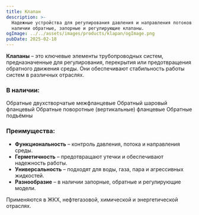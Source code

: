 ```yaml
---
title: Клапан
description: >-
  Надежные устройства для регулирования давления и направления потоков. В
  наличии обратные, запорные и регулирующие клапаны.
ogImage: ../../assets/images/products/klapan/ogImage.png
pubDate: 2025-02-18
---
```

**Клапаны** – это ключевые элементы трубопроводных систем, предназначенные для регулирования, перекрытия или предотвращения обратного движения среды. Они обеспечивают стабильность работы систем в различных отраслях.

### В наличии:

<GridInfo>
  <BlockInfo>
    Обратные двухстворчатые межфланцевые
  </BlockInfo>

  <BlockInfo>
    Обратный шаровый фланцевый
  </BlockInfo>

  <BlockInfo>
    Обратные поворотные (вертикальные) фланцевые
  </BlockInfo>

  <BlockInfo>
    Обратные подъёмны
  </BlockInfo>
</GridInfo>

### Преимущества:

* **Функциональность** – контроль давления, потока и направления среды.
* **Герметичность** – предотвращают утечки и обеспечивают надежность работы.
* **Универсальность** – подходят для воды, газа, пара и агрессивных жидкостей.
* **Разнообразие** – в наличии запорные, обратные и регулирующие модели.

Применяются в ЖКХ, нефтегазовой, химической и энергетической отраслях.
